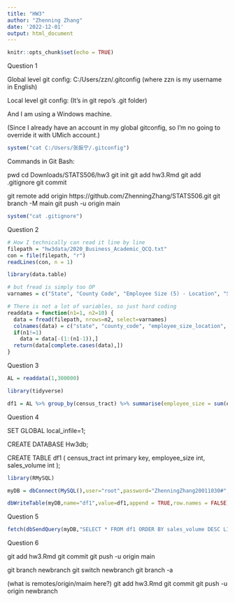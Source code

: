 ```yaml
---
title: "HW3"
author: "Zhenning Zhang"
date: '2022-12-01'
output: html_document
---
```


```r
knitr::opts_chunk$set(echo = TRUE)
```

Question 1

Global level git config:
C:/Users/zzn/.gitconfig
(where zzn is my username in English)

Local level git config:
(It's in git repo's .git folder)

And I am using a Windows machine.

(Since I already have an account in my global gitconfig, so I'm no going to override it with UMich account.)

```r
system("cat C:/Users/张振宁/.gitconfig")
```

Commands in Git Bash:

pwd
cd Downloads/STATS506/hw3
git init
git add hw3.Rmd
git add .gitignore
git commit

git remote add origin https://github.com/ZhenningZhang/STATS506.git
git branch -M main
git push -u origin main

```r
system("cat .gitignore")
```

Question 2

```r
# How I technically can read it line by line
filepath = "hw3data/2020_Business_Academic_QCQ.txt"
con = file(filepath, "r")
readLines(con, n = 1)
```

```r
library(data.table)

# but fread is simply too OP
varnames = c("State", "County Code", "Employee Size (5) - Location", "Sales Volume (9) - Location", "Census Tract")

# There is not a lot of variables, so just hard coding
readdata = function(n1=1, n2=10) {
  data = fread(filepath, nrows=n2, select=varnames)
  colnames(data) = c("state", "county_code", "employee_size_location", "sales_volume_location", "census_tract")
  if(n1!=1)
    data = data[-(1:(n1-1)),]
  return(data[complete.cases(data),])
}
```

Question 3

```r
AL = readdata(1,300000)

library(tidyverse)

df1 = AL %>% group_by(census_tract) %>% summarise(employee_size = sum(employee_size_location), sales_volume = sum(sales_volume_location)) 
```

Question 4

SET GLOBAL local_infile=1;

CREATE DATABASE Hw3db;

CREATE TABLE df1 (
	census_tract int primary key,
    employee_size int,
    sales_volume int
);

```r
library(RMySQL)

myDB = dbConnect(MySQL(),user="root",password="ZhenningZhang20011030#",host="localhost",port=3306,db="Hw3db")

dbWriteTable(myDB,name="df1",value=df1,append = TRUE,row.names = FALSE)
```

Question 5

```r
fetch(dbSendQuery(myDB,"SELECT * FROM df1 ORDER BY sales_volume DESC LIMIT 10"))
```

Question 6

git add hw3.Rmd
git commit
git push -u origin main

git branch newbranch
git switch newbranch
git branch -a

(what is remotes/origin/maim here?)
git add hw3.Rmd
git commit
git push -u origin newbranch


